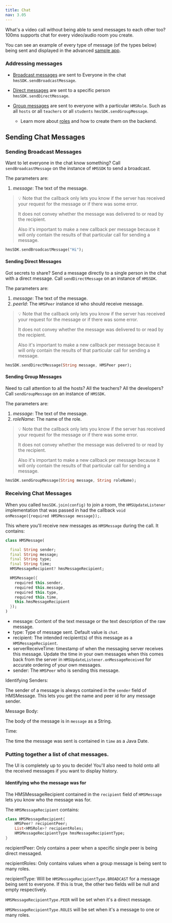 ```yaml
---
title: Chat
nav: 3.05
---
```


What's a video call without being able to send messages to each other too? 100ms supports chat for every video/audio room you create.

You can see an example of every type of message (of the types below) being sent and displayed in the advanced [sample app](https://github.com/100mslive/100ms-android/).

### Addressing messages

* [Broadcast messages](#sending-broadcast-messages) are sent to Everyone in the chat `hmsSDK.sendBroadcastMessage`.

* [Direct messages](#sending-direct-messages) are sent to a specific person `hmsSDK.sendDirectMessage`.

* [Group messages](#sending-group-messages) are sent to everyone with a particular `HMSRole`. Such as all `hosts` or all `teachers` or all `students` `hmsSDK.sendGroupMessage`.
    * Learn more about [roles](../foundation/templates-and-roles) and how to create them on the backend.

## Sending Chat Messages


### Sending Broadcast Messages

Want to let everyone in the chat know something? Call `sendBroadcastMessage` on the instance of `HMSSDK` to send a broadcast.

The parameters are:

1. *message*: The text of the message.


> 💡 Note that the callback only lets you know if the server has received your request for the message or if there was some error.
>
>It does not convey whether the message was delivered to or read by the recipient.
>
>Also it's important to make a new callback per message because it will only contain the results of that particular call for sending a message.


```dart
hmsSDK.sendBroadcastMessage("Hi");
```

#### Sending Direct Messages

Got secrets to share? Send a message directly to a single person in the chat with a direct message. Call `sendDirectMessage` on an instance of `HMSSDK`.

The parameters are:

1. *message*: The text of the message.
2. *peerId*: The `HMSPeer` instance id  who should receive message.


> 💡 Note that the callback only lets you know if the server has received your request for the message or if there was some error.
>
>It does not convey whether the message was delivered to or read by the recipient.
>
>Also it's important to make a new callback per message because it will only contain the results of that particular call for sending a message.



```dart
hmsSDK.sendDirectMessage(String message, HMSPeer peer);
```


#### Sending Group Messages

Need to call attention to all the hosts? All the teachers? All the developers? Call `sendGroupMessage` on an instance of `HMSSDK`.

The parameters are:

1. *message*: The text of the message.
2. *roleName*: The name of the role.


> 💡 Note that the callback only lets you know if the server has received your request for the message or if there was some error.
>
>It does not convey whether the message was delivered to or read by the recipient.
>
>Also it's important to make a new callback per message because it will only contain the results of that particular call for sending a message.

```dart
hmsSDK.sendGroupMessage(String message, String roleName);
```

### Receiving Chat Messages

When you called `hmsSDK.join(config)` to join a room, the `HMSUpdateListener` implementation that was passed in had the callback `void onMessage({required HMSMessage message});`.

This where you'll receive new messages as `HMSMessage` during the call. It contains:

```dart
class HMSMessage(

  final String sender;
  final String message;
  final String type;
  final String time;
  HMSMessageRecipient? hmsMessageRecipient;

  HMSMessage({
    required this.sender,
    required this.message,
    required this.type,
    required this.time,
    this.hmsMessageRecipient
  });
)
```

* message: Content of the text message or the text description of the raw message.
* type: Type of message sent. Default value is `chat`.
* recipient: The intended recipient(s) of this message as a `HMSMessageRecipient`.
* serverReceiveTime: timestamp of when the messaging server receives this message. Update the time in your own messages when this comes back from the server in `HMSUpdateListener.onMessageReceived` for accurate ordering of your own messages.
* sender: The `HMSPeer` who is sending this message.

Identifying Senders:

The sender of a message is always contained in the `sender` field of HMSMessage. This lets you get the name and peer id for any message sender.

Message Body:

The body of the message is in `message` as a String.

Time:

The time the message was sent is contained in `time` as a Java Date.

### Putting together a list of chat messages.
The UI is completely up to you to decide! You'll also need to hold onto all the received messages if you want to display history.

#### Identifying who the message was for

The HMSMessageRecipient contained in the `recipient` field of `HMSMessage` lets you know who the message was for.

The `HMSMessageRecipient` contains:

```dart
class HMSMessageRecipient{
    HMSPeer? recipientPeer;
    List<HMSRole>? recipientRoles;
    HMSMessageRecipientType hmsMessageRecipientType;
}
```

recipientPeer: Only contains a peer when a specific single peer is being direct messaged.

recipientRoles: Only contains values when a group message is being sent to many roles.

recipientType: Will be `HMSMessageRecipientType.BROADCAST` for a message being sent to everyone. If this is true, the other two fields will be null and empty respectively.

`HMSMessageRecipientType.PEER` will be set when it's a direct message.

`HMSMessageRecipientType.ROLES` will be set when it's a message to one or many roles.
